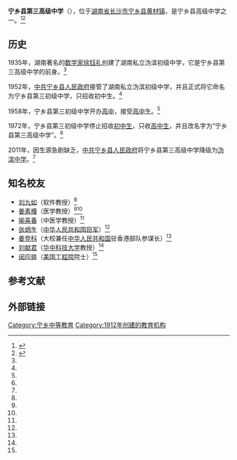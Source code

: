 {{Infobox School
| name                            = 宁乡县第三高级中学<br />宁乡三中
| other_name                      = <small>Ningxiang county Third  Senior High School </small>
| image                           = [[File:Wikiversity-logo.svg|200px]]
| motto <!-- 校训 -->             = 
| established  <!-- 成立时间 -->  = 1935年—2011年
| religion <!--  宗教 -->         = 
| type   <!-- 类型国立或私立 -->  = [[国立|国立]][[完全中学|完全中学]]
| affiliation   <!-- 办学团体 --> = [[中华人民共和国教育部|中华人民共和国教育部]]
| district <!-- 所属国省市县 -->  = {{CHN}}[[湖南省|湖南省]][[长沙市|长沙市]][[宁乡县|宁乡县]]
| grades  <!-- 年级数目 -->       = 
| president <!-- 校监 -->         =
| principal  <!-- 校长 -->        = 
| head of school                  =
| dean   <!-- 主任 -->            =
| sc    <!-- 学生会主席 -->       =
| faculty  <!-- 教师人数 -->      =
| staff  <!-- 职员人数 -->        = 
| enrollment  <!-- 学生人数 -->   = 
| magazine   <!-- 刊物 -->        =
| free_label     = 面积
| free_text<!-- 面积 -->          = {{convert|120|sqkm|mu|-2|link=on}}
| free_label2    = 校慶紀念日
| free_text2 <!-- 校庆日期 -->    = 10月6日
| free_label3    = 坐标
| free_text3 <!-- 经纬度 -->    = {{coord|28.167438|N|112.129426|E|type:edu|display=inline,title}}
| location  <!-- 地址 -->         =  [[湖南省|湖南省]][[长沙市|长沙市]][[宁乡县|宁乡县]][[黄材镇|黄材镇]]
| website                         = <!-- {{URL|www.example.com}} -->
}}
'''宁乡县第三高级中学'''（{{lang-en|'''Ningxiang county Third Senior High School  '''}}），位于[[湖南省|湖南省]][[长沙市|长沙市]][[宁乡县|宁乡县]][[黄材镇|黄材镇]]，是宁乡县高级中学之一。<ref name=" xcs" >{{cite web |url=http://hunan.voc.com.cn/article/201008/201008140852522653.html |title=宁乡三中终结71年名校梦 4大因素制约高中发展 |accessdate=2010-08-14 |work= |publisher=湖南在线 |language=zh-cn |archive-date=2015-09-26 |archive-url=https://web.archive.org/web/20150926003225/http://hunan.voc.com.cn/article/201008/201008140852522653.html |dead-url=no }}</ref><ref name=" nwaq">{{cite web|url=http://nx.changsha.cn/2/201101/15/20110115_22799.htm|title=宁乡三中转办初中 更名为沩滨中学|accessdate=2011年1月15日|work=|publisher=星城在线|language=zh-cn|deadurl=yes|archiveurl=https://web.archive.org/web/20160304104218/http://nx.changsha.cn/2/201101/15/20110115_22799.htm|archivedate=2016年3月4日}}</ref>

== 历史 ==
1935年，湖南著名的[[数学家|数学家]][[徐钰礼|徐钰礼]]创建了湖南私立沩滨初级中学，它是宁乡县第三高级中学的前身。<ref name=" xcs" />

1952年，[[中共|中共]][[宁乡县|宁乡县]][[人民政府|人民政府]]接管了湖南私立沩滨初级中学，并且正式将它命名为宁乡县第三初级中学，只招收初中生。<ref name=" nwaq" />

1958年，宁乡县第三初级中学开办[[高中|高中]]，接受[[高中生|高中生]]。<ref name=" nwaq" />

1972年，宁乡县第三初级中学停止招收[[初中生|初中生]]，只收[[高中生|高中生]]，并且改名字为“宁乡县第三高级中学”。<ref name=" nwaq" />

2011年，因生源急剧缺乏，[[中共|中共]][[宁乡县|宁乡县]][[人民政府|人民政府]]将宁乡县第三高级中学降级为[[沩滨中学|沩滨中学]]。<ref name=" xcs" />

== 知名校友 ==
*[[刘九如|刘九如]]（软件教授）<ref name=" nwaq" />
*[[姜素椿|姜素椿]]（医学教授）<ref name=" xcs" /><ref name=" nwaq" />
*[[喻喜春|喻喜春]]（中医学教授）<ref name=" nwaq" />
*[[张炳生|张炳生]]（[[中华人民共和国将军|中华人民共和国将军]]）<ref name=" nwaq" />
*[[姜登科|姜登科]]（大校兼任[[中华人民共和国|中华人民共和国]]驻香港部队参谋长）<ref name=" nwaq" />
*[[刘献君|刘献君]]（[[华中科技大学|华中科技大学]]教授）<ref name=" nwaq" />
*[[闵应骅|闵应骅]]（[[美国工程院|美国工程院]]院士）<ref name=" nwaq" />

==参考文献==
<div class="references-small">
<references></references>
</div>

== 外部链接 ==
{{宁乡县学校名单}}

[[Category:宁乡中等教育|Category:宁乡中等教育]]
[[Category:1912年创建的教育机构|Category:1912年创建的教育机构]]